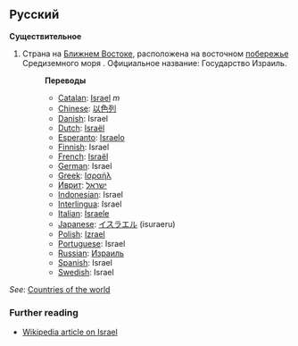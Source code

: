 ==Русский==

'''Существительное'''

# Страна на [[Ближнем Востоке]], расположена на восточном [[побережье]] Средиземного моря . Официальное название: Государство Израиль.
#:'''Переводы'''
#:*[[Catalan]]: [[Israel]] ''m''
#:*[[Chinese]]: [[以色列]]
#:*[[Danish]]: Israel
#:*[[Dutch]]: [[Israël]]
#:*[[Esperanto]]: [[Israelo]]
#:*[[Finnish]]: Israel
#:*[[French]]: [[Israël]]
#:*[[German]]: Israel
#:*[[Greek]]: [[Ισραήλ]]
#:*[[Иврит]]: [[ישראל]]
#:*[[Indonesian]]: Israel
#:*[[Interlingua]]: Israel
#:*[[Italian]]: [[Israele]]
#:*[[Japanese]]: [[イスラエル]] (isuraeru)
#:*[[Polish]]: [[Izrael]]
#:*[[Portuguese]]: Israel
#:*[[Russian]]: [[Израиль]]
#:*[[Spanish]]: Israel
#:*[[Swedish]]: Israel

''See'': [[Countries of the world]]

=== Further reading ===

* [[w:Israel|Wikipedia article on Israel]]